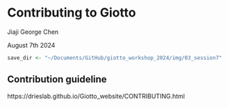 # Contributing to Giotto

Jiaji George Chen

August 7th 2024


```r
save_dir <- "~/Documents/GitHub/giotto_workshop_2024/img/03_session7"
```

## Contribution guideline

https://drieslab.github.io/Giotto_website/CONTRIBUTING.html 


